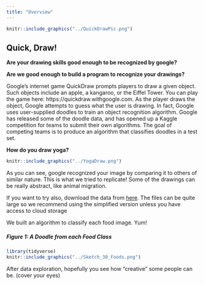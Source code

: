 ```yaml
---
title: "Overview"
---
```


```r
knitr::include_graphics("../QuickDrawPic.png")
```


## Quick, Draw!

**Are your drawing skills good enough to be recognized by google?**

**Are we good enough to build a program to recognize your drawings?**

Google's internet game QuickDraw prompts players to draw a given object. 
Such objects include an apple, a kangaroo, or the Eiffel Tower. 
You can play the game here: https://quickdraw.withgoogle.com. 
As the player draws the object, Google attempts to guess what the user is drawing. 
In fact, Google uses user-supplied doodles to train an object recognition algorithm.
Google has released some of the doodle data, and has opened up a Kaggle competition for teams to submit their own algorithms. The goal of competing teams is to produce an algorithm that classifies doodles in a test set.

**How do you draw yoga?**

```r
knitr::include_graphics("../YogaDraw.png")
```


As you can see, google recognized your image by comparing it to others of similar nature. This is what we tried to replicate! Some of the drawings can be really abstract, like animal migration. 

If you want to try also, download the data from [here](https://www.kaggle.com/c/quickdraw-doodle-recognition/data). The files can be quite large so we recommend using the simplified version unless you have access to cloud storage

We built an algorithm to classify each food image. Yum!

##### Figure 1: A Doodle from each Food Class

```r
library(tidyverse)
knitr::include_graphics("../Sketch_30_Foods.png")
```


After data exploration, hopefully you see how "creative" some people can be. (cover your eyes)
